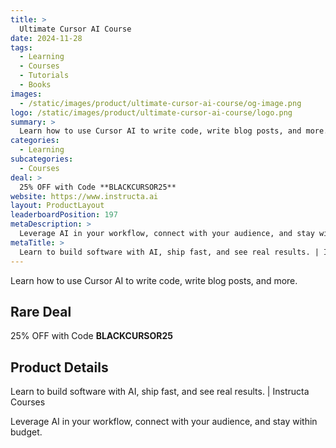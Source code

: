 ```yaml
---
title: >
  Ultimate Cursor AI Course
date: 2024-11-28
tags:
  - Learning
  - Courses
  - Tutorials
  - Books
images:
  - /static/images/product/ultimate-cursor-ai-course/og-image.png
logo: /static/images/product/ultimate-cursor-ai-course/logo.png
summary: >
  Learn how to use Cursor AI to write code, write blog posts, and more.
categories:
  - Learning
subcategories:
  - Courses
deal: >
  25% OFF with Code **BLACKCURSOR25**
website: https://www.instructa.ai
layout: ProductLayout
leaderboardPosition: 197
metaDescription: >
  Leverage AI in your workflow, connect with your audience, and stay within budget.
metaTitle: >
  Learn to build software with AI, ship fast, and see real results. | Instructa Courses
---
```

Learn how to use Cursor AI to write code, write blog posts, and more.

## Rare Deal

25% OFF with Code **BLACKCURSOR25**

## Product Details

Learn to build software with AI, ship fast, and see real results. | Instructa Courses

Leverage AI in your workflow, connect with your audience, and stay within budget.
